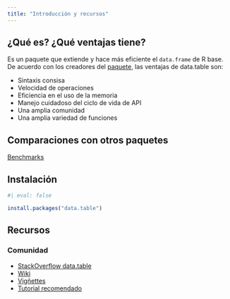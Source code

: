 ```yaml
---
title: "Introducción y recursos"
---
```


## ¿Qué es? ¿Qué ventajas tiene?

Es un paquete que extiende y hace más eficiente el `data.frame` de R base. De acuerdo con los creadores del [paquete](https://rdatatable.gitlab.io/data.table/index.html), las ventajas de data.table son:

- Sintaxis consisa
- Velocidad de operaciones
- Eficiencia en el uso de la memoria
- Manejo cuidadoso del ciclo de vida de API 
- Una amplia comunidad
- Una amplia variedad de funciones


## Comparaciones con otros paquetes

[Benchmarks](https://duckdblabs.github.io/db-benchmark/)

## Instalación

```r
#| eval: false

install.packages("data.table")
```

## Recursos

### Comunidad 
 - [StackOverflow data.table](https://stackoverflow.com/questions/tagged/data.table)
 - [Wiki](https://github.com/Rdatatable/data.table/wiki)
 - [Vigñettes](https://rdatatable.gitlab.io/data.table/index.html)
 - [Tutorial recomendado](https://franknarf1.github.io/r-tutorial/_book/tables.html#program-cols)
